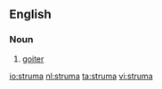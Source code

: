 ==English==

===Noun===
{{en-noun}}

#[[goiter]]

[[io:struma]]
[[nl:struma]]
[[ta:struma]]
[[vi:struma]]